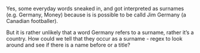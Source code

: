 Yes, some everyday words sneaked in, and got interpreted as surnames (e.g. Germany, Money) because is is possible to be calld Jim Germany (a Canadian footballer).

But it is rather unlikely that a word Germany refers to a surname, rather it's a country. How could we tell that they occur as a surname - regex to look around and see if there is a name before or a title?